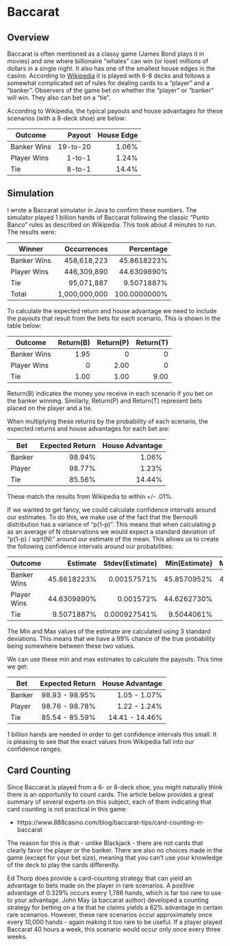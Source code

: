 # Baccarat

## Overview

Baccarat is often mentioned as a classy game (James Bond plays it in movies) and one where billionaire "whales" can win (or lose) millions of dollars in a single night.  It also has one of the smallest house edges in the casino.  According to [Wikipedia](https://en.wikipedia.org/wiki/Baccarat_(card_game)) it is played with 6-8 decks and follows a somewhat complicated set of rules for dealing cards to a "player" and a "banker".  Observers of the game bet on whether the "player" or "banker" will win.  They also can bet on a "tie".

According to Wikipedia, the typical payouts and house advantages for these scenarios (with a 8-deck shoe) are below:

| Outcome     |   Payout | House Edge |
|-------------|---------:|-----------:|
| Banker Wins | 19-to-20 |      1.06% |
| Player Wins |   1-to-1 |      1.24% |
| Tie         |   8-to-1 |      14.4% |

## Simulation

I wrote a Baccarat simulator in Java to confirm these numbers.  The simulator played 1 billion hands of Baccarat following the classic "Punto Banco" rules as described on Wikipedia.  This took about 4 minutes to run.  The results were:

| Winner      |   Occurrences |   Percentage |
|-------------|--------------:|-------------:|
| Banker Wins |   458,618,223 |  45.8618223% |
| Player Wins |   446,309,890 |  44.6309890% |
| Tie         |    95,071,887 |   9.5071887% |
| Total       | 1,000,000,000 | 100.0000000% |

To calculate the expected return and house advantage we need to include the payouts that result from the bets for each scenario.  This is shown in the table below:

| Outcome     |   Return(B) | Return(P) | Return(T) |
|-------------|------------:|----------:|----------:|
| Banker Wins |        1.95 |         0 |         0 |
| Player Wins |           0 |      2.00 |         0 |
| Tie         |        1.00 |      1.00 |      9.00 |

Return(B) indicates the money you receive in each scenario if you bet on the banker winning.  Similarly, Return(P) and Return(T) represent bets placed on the player and a tie.

When multiplying these returns by the probability of each scenario, the expected returns and house advantages for each bet are:

| Bet      | Expected Return | House Advantage |
|----------|----------------:|----------------:|
| Banker   |          98.94% |           1.06% |
| Player   |          98.77% |           1.23% |
| Tie      |          85.56% |          14.44% |

These match the results from Wikipedia to within +/- .01%.

If we wanted to get fancy, we could calculate confidence intervals around our estimates.  To do this, we make use of the fact that the Bernoulli distribution has a variance of "p(1-p)".  This means that when calculating p as an average of N observations we would expect a standard deviation of "p(1-p) / sqrt(N)" around our estimate of the mean.  This allows us to create the following confidence intervals around our probabilities:

| Outcome	    |       Estimate |  Stdev(Estimate) | Min(Estimate) | Max(Estimate) |
|-------------|---------------:|-----------------:|--------------:|--------------:|
| Banker Wins |	   45.8618223% |     0.00157571%  |	  45.8570952% |   45.8665494% |
| Player Wins |	   44.6309890% |     0.001572%    |	  44.6262730% |    44.635705% |
| Tie	        |     9.5071887% |     0.000927541% |    9.5044061% |    9.5099713% |

The Min and Max values of the estimate are calculated using 3 standard deviations.  This means that we have a 99% chance of the true probability being somewhere between these two values.

We can use these min and max estimates to calculate the payouts.  This time we get:

| Bet      | Expected Return | House Advantage |
|----------|----------------:|----------------:|
| Banker   |  98.93 - 98.95% |    1.05 - 1.07% |
| Player   |  98.76 - 98.78% |    1.22 - 1.24% |
| Tie      |  85.54 - 85.59% |  14.41 - 14.46% |

1 billion hands are needed in order to get confidence intervals this small.  It is pleasing to see that the exact values from Wikipedia fall into our confidence ranges.

## Card Counting

Since Baccarat is played from a 6- or 8-deck shoe, you might naturally think there is an opportunity to count cards.  The article below provides a great summary of several experts on this subject, each of them indicating that card counting is not practical in this game:

* https://www.888casino.com/blog/baccarat-tips/card-counting-in-baccarat

The reason for this is that - unlike Blackjack - there are not cards that clearly favor the player or the banker.  There are also no choices made in the game (except for your bet size), meaning that you can't use your knowledge of the deck to play the cards differently.

Ed Thorp does provide a card-counting strategy that can yield an advantage to bets made on the player in rare scenarios.  A positive advantage of 0.329% occurs every 1,786 hands, which is far too rare to use to your advantage.  John May (a baccarat author) developed a counting strategy for betting on a tie that he claims yields a 62% advantage in certain rare scenarios.  However, these rare scenarios occur approximately once every 10,000 hands - again making it too rare to be useful.  If a player played Baccarat 40 hours a week, this scenario would occur only once every three weeks.
